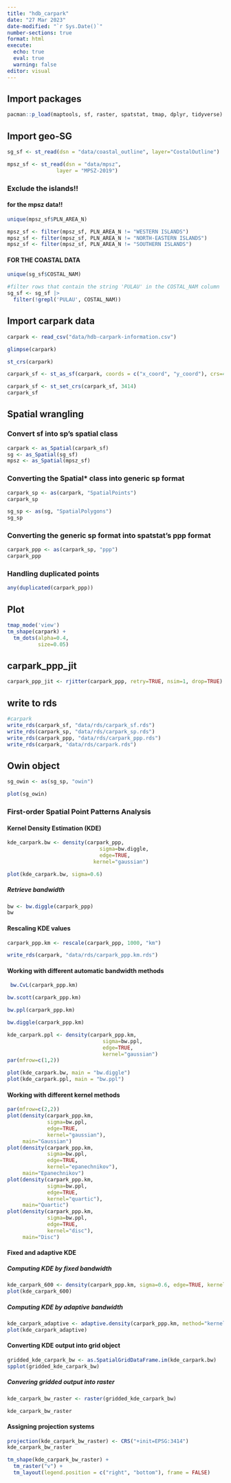 ```yaml
---
title: "hdb_carpark"
date: "27 Mar 2023"
date-modified: "`r Sys.Date()`"
number-sections: true
format: html
execute: 
  echo: true
  eval: true
  warning: false
editor: visual
---
```


## Import packages

```r
pacman::p_load(maptools, sf, raster, spatstat, tmap, dplyr, tidyverse)
```

## Import geo-SG

```r
sg_sf <- st_read(dsn = "data/coastal_outline", layer="CostalOutline")
```

```r
mpsz_sf <- st_read(dsn = "data/mpsz", 
                layer = "MPSZ-2019")
```

### Exclude the islands!!

#### for the mpsz data!!

```r
unique(mpsz_sf$PLN_AREA_N)
```

```r
mpsz_sf <- filter(mpsz_sf, PLN_AREA_N != "WESTERN ISLANDS")
mpsz_sf <- filter(mpsz_sf, PLN_AREA_N != "NORTH-EASTERN ISLANDS")
mpsz_sf <- filter(mpsz_sf, PLN_AREA_N != "SOUTHERN ISLANDS")
```

#### FOR THE COASTAL DATA

```r
unique(sg_sf$COSTAL_NAM)
```

```r
#filter rows that contain the string 'PULAU' in the COSTAL_NAM column
sg_sf <- sg_sf |> 
  filter(!grepl('PULAU', COSTAL_NAM))
```

## Import carpark data

```r
carpark <- read_csv("data/hdb-carpark-information.csv")
```

```r
glimpse(carpark)
```

```r
st_crs(carpark)
```

```r

carpark_sf <- st_as_sf(carpark, coords = c("x_coord", "y_coord"), crs=4326)

carpark_sf <- st_set_crs(carpark_sf, 3414)
carpark_sf

```

## Spatial wrangling

### Convert sf into sp's spatial class

```r
carpark <- as_Spatial(carpark_sf)
sg <- as_Spatial(sg_sf)
mpsz <- as_Spatial(mpsz_sf)
```

### Converting the Spatial\* class into generic sp format

```r
carpark_sp <- as(carpark, "SpatialPoints")
carpark_sp
```

```r
sg_sp <- as(sg, "SpatialPolygons")
sg_sp
```

### Converting the generic sp format into spatstat's ppp format

```r
carpark_ppp <- as(carpark_sp, "ppp")
carpark_ppp
```

### Handling duplicated points

```r
any(duplicated(carpark_ppp))
```

## Plot

```r
tmap_mode('view')
tm_shape(carpark) +
  tm_dots(alpha=0.4, 
          size=0.05)
```

## carpark_ppp_jit

```r
carpark_ppp_jit <- rjitter(carpark_ppp, retry=TRUE, nsim=1, drop=TRUE)
```

## write to rds

```r
#carpark
write_rds(carpark_sf, "data/rds/carpark_sf.rds")
write_rds(carpark_sp, "data/rds/carpark_sp.rds")
write_rds(carpark_ppp, "data/rds/carpark_ppp.rds")
write_rds(carpark, "data/rds/carpark.rds")
```

## Owin object

```r
sg_owin <- as(sg_sp, "owin")
```

```r
plot(sg_owin)
```

### First-order Spatial Point Patterns Analysis

#### Kernel Density Estimation (KDE)

```r
kde_carpark.bw <- density(carpark_ppp,
                              sigma=bw.diggle,
                              edge=TRUE,
                            kernel="gaussian") 
```

```r
plot(kde_carpark.bw, sigma=0.6)
```

##### Retrieve bandwidth

```r
bw <- bw.diggle(carpark_ppp)
bw
```

#### Rescaling KDE values

```r
carpark_ppp.km <- rescale(carpark_ppp, 1000, "km")

write_rds(carpark, "data/rds/carpark_ppp.km.rds")
```

#### Working with different automatic bandwidth methods

```r
 bw.CvL(carpark_ppp.km)
```

```r
bw.scott(carpark_ppp.km)
```

```r
bw.ppl(carpark_ppp.km)
```

```r
bw.diggle(carpark_ppp.km)
```

```r
kde_carpark.ppl <- density(carpark_ppp.km, 
                               sigma=bw.ppl, 
                               edge=TRUE,
                               kernel="gaussian")
par(mfrow=c(1,2))

plot(kde_carpark.bw, main = "bw.diggle")
plot(kde_carpark.ppl, main = "bw.ppl")
```

#### Working with different kernel methods

```r
par(mfrow=c(2,2))
plot(density(carpark_ppp.km, 
             sigma=bw.ppl, 
             edge=TRUE, 
             kernel="gaussian"), 
     main="Gaussian")
plot(density(carpark_ppp.km, 
             sigma=bw.ppl, 
             edge=TRUE, 
             kernel="epanechnikov"), 
     main="Epanechnikov")
plot(density(carpark_ppp.km, 
             sigma=bw.ppl, 
             edge=TRUE, 
             kernel="quartic"), 
     main="Quartic")
plot(density(carpark_ppp.km, 
             sigma=bw.ppl, 
             edge=TRUE, 
             kernel="disc"), 
     main="Disc")
```

#### Fixed and adaptive KDE

##### Computing KDE by fixed bandwidth

```r
kde_carpark_600 <- density(carpark_ppp.km, sigma=0.6, edge=TRUE, kernel="gaussian")
plot(kde_carpark_600)
```

##### Computing KDE by adaptive bandwidth

```r
kde_carpark_adaptive <- adaptive.density(carpark_ppp.km, method="kernel")
plot(kde_carpark_adaptive)
```

#### Converting KDE output into grid object

```r
gridded_kde_carpark_bw <- as.SpatialGridDataFrame.im(kde_carpark.bw)
spplot(gridded_kde_carpark_bw)
```

##### Convering gridded output into raster

```r
kde_carpark_bw_raster <- raster(gridded_kde_carpark_bw)
```

```r
kde_carpark_bw_raster
```

#### Assigning projection systems

```r
projection(kde_carpark_bw_raster) <- CRS("+init=EPSG:3414")
kde_carpark_bw_raster
```

```r
tm_shape(kde_carpark_bw_raster) + 
  tm_raster("v") +
  tm_layout(legend.position = c("right", "bottom"), frame = FALSE)
```
